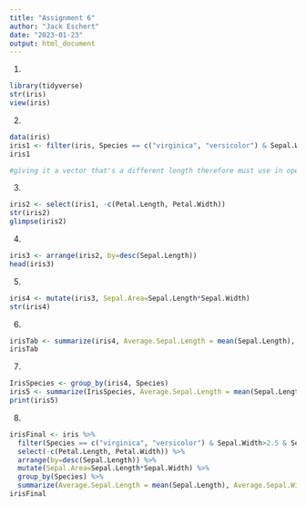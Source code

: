 ```yaml
---
title: "Assignment 6"
author: "Jack Eschert"
date: "2023-01-23"
output: html_document
---
```


1. 
```r
library(tidyverse)
str(iris)
view(iris)
```
2. 
```r
data(iris)
iris1 <- filter(iris, Species == c("virginica", "versicolor") & Sepal.Width>2.5 & Sepal.Length>6)
iris1

#giving it a vector that's a different length therefore must use in operator it'll do something else, == and %in% do similar things but == must have the same vector lengths, %in% knows the vector is of a smaller length and it checks each element of species and sees if located in new vector and locates that way, to use == must speerate the 2 species via | or 
```
3. 
```r
iris2 <- select(iris1, -c(Petal.Length, Petal.Width))
str(iris2)
glimpse(iris2)
```
4. 
```r
iris3 <- arrange(iris2, by=desc(Sepal.Length))
head(iris3)
```
5. 
```r
iris4 <- mutate(iris3, Sepal.Area=Sepal.Length*Sepal.Width)
str(iris4)
```
6.
```r
irisTab <- summarize(iris4, Average.Sepal.Length = mean(Sepal.Length), Average.Sepal.Width=mean(Sepal.Width), TotalNumber=n())
irisTab
```
7. 
```r
IrisSpecies <- group_by(iris4, Species)
iris5 <- summarize(IrisSpecies, Average.Sepal.Length = mean(Sepal.Length), Average.Sepal.Width=mean(Sepal.Width), TotalNumber=n())
print(iris5)
```
8.
```r
irisFinal <- iris %>%
  filter(Species == c("virginica", "versicolor") & Sepal.Width>2.5 & Sepal.Length>6) %>%
  select(-c(Petal.Length, Petal.Width)) %>%
  arrange(by=desc(Sepal.Length)) %>%
  mutate(Sepal.Area=Sepal.Length*Sepal.Width) %>%
  group_by(Species) %>%
  summarize(Average.Sepal.Length = mean(Sepal.Length), Average.Sepal.Width=mean(Sepal.Width), TotalNumber=n())
irisFinal
```


